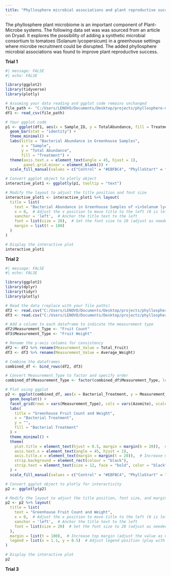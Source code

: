 ```yaml
---
title: "Phyllosphere microbial associations and plant reproductive success"
---
```


The phyllosphere plant microbiome is an important component of Plant-Microbe systems. The following data set was was sourced from an article on Dryad. It explores the possibility of adding a synthetic microbial consortium to tomatoes (Solanum lycopersicum) in a greenhouse settings where microbe recruitment could be disrupted.
The added phyllosphere microbial associations was found to improve plant reproductive success.

**Trial 1**

```r
#| message: FALSE
#| echo: FALSE

library(ggplot2)
library(tidyverse)
library(plotly)

# Assuming your data reading and ggplot code remains unchanged
file_path <- "C:/Users/LENOVO/Documents/Desktop/projects/phyllosphere-microbiome/data/Trial_1_Greenhouse_Bacterial_Abundance.csv"
df1 <- read_csv(file_path)

# Your ggplot code
p1 <- ggplot(df1, aes(x = Sample_ID, y = TotalAbundance, fill = Treatment, text = TotalAbundance)) +
  geom_bar(stat = "identity") +
  theme_minimal() +
  labs(title = "Bacterial Abundance in Greenhouse Samples",
       x = "Sample",
       y = "Total Abundance",
       fill = "Treatment") +
  theme(axis.text.x = element_text(angle = 45, hjust = 1),
        panel.grid.minor = element_blank()) +
  scale_fill_manual(values = c("Control" = "#EBFBC4", "PhylloStart" = "#D4C4FB"))

# Convert ggplot object to plotly object
interactive_plot1 <- ggplotly(p1, tooltip = "text")

# Modify the layout to adjust the title position and font size
interactive_plot1 <- interactive_plot1 %>% layout(
  title = list(
    text = "Bacterial Abundance in Greenhouse Samples of <i>Solanum lycopersicum</i>",
    x = 0,  # Adjust the x position to move title to the left (0 is left-aligned)
    xanchor = 'left',  # Anchor the title text to the left
    font = list(size = 20),  # Set the font size to 20 (adjust as needed)
    margin = list(t = 100)
  )
)

# Display the interactive plot
interactive_plot1

```

**Trial 2**

```r
#| message: FALSE
#| echo: FALSE

library(ggplot2)
library(dplyr)
library(tidyr)
library(plotly)

# Read the data (replace with your file paths)
df2 <- read.csv("C:/Users/LENOVO/Documents/Desktop/projects/phyllosphere-microbiome/data/Trial_2_Greenhouse_Fruit_Count.csv")
df3 <- read.csv("C:/Users/LENOVO/Documents/Desktop/projects/phyllosphere-microbiome/data/Trial_2_Greenhouse_Fruit_Weights.csv")

# Add a column to each dataframe to indicate the measurement type
df2$Measurement_Type <- "Fruit Count"
df3$Measurement_Type <- "Fruit Weight"

# Rename the y-axis columns for consistency
df2 <- df2 %>% rename(Measurement_Value = Total_Fruit)
df3 <- df3 %>% rename(Measurement_Value = Average_Weight)

# Combine the dataframes
combined_df <- bind_rows(df2, df3)

# Convert Measurement_Type to factor and specify order
combined_df$Measurement_Type <- factor(combined_df$Measurement_Type, levels = c("Fruit Count", "Fruit Weight"))

# Plot using ggplot
p2 <- ggplot(combined_df, aes(x = Bacterial_Treatment, y = Measurement_Value, fill = Bacterial_Treatment)) +
  geom_boxplot() +
  facet_grid(rows = vars(Measurement_Type), cols = vars(Azomite), scales = "free_x", space = "free_x") +
  labs(
    title = "Greenhouse Fruit Count and Weight",
    x = "Bacterial Treatment",
    y = "",
    fill = "Bacterial Treatment"
  ) +
  theme_minimal() +
  theme(
    plot.title = element_text(hjust = 0.5, margin = margin(b = 20)),  # Add margin to the bottom of the title
    axis.text.x = element_text(angle = 45, hjust = 1),
    axis.title.x = element_text(margin = margin(t = 20)),  # Increase margin between x-axis title and plot
    strip.background = element_rect(colour = "black"),
    strip.text = element_text(size = 12, face = "bold", color = "black")
  ) +
  scale_fill_manual(values = c("Control" = "#EBFBC4", "PhylloStart" = "#D4C4FB"))

# Convert ggplot object to plotly for interactivity
p2 <- ggplotly(p2)

# Modify the layout to adjust the title position, font size, and margin
p2 <- p2 %>% layout(
  title = list(
    text = "Greenhouse Fruit Count and Weight",
    x = 0,  # Adjust the x position to move title to the left (0 is left-aligned)
    xanchor = 'left',  # Anchor the title text to the left
    font = list(size = 20)  # Set the font size to 20 (adjust as needed)
  ),
  margin = list(t = 100),  # Increase top margin (adjust the value as needed)
  legend = list(x = 1.1, y = 0.5)  # Adjust legend position (play with x and y values to move it)
)

# Display the interactive plot
p2
```

**Trial 3**

